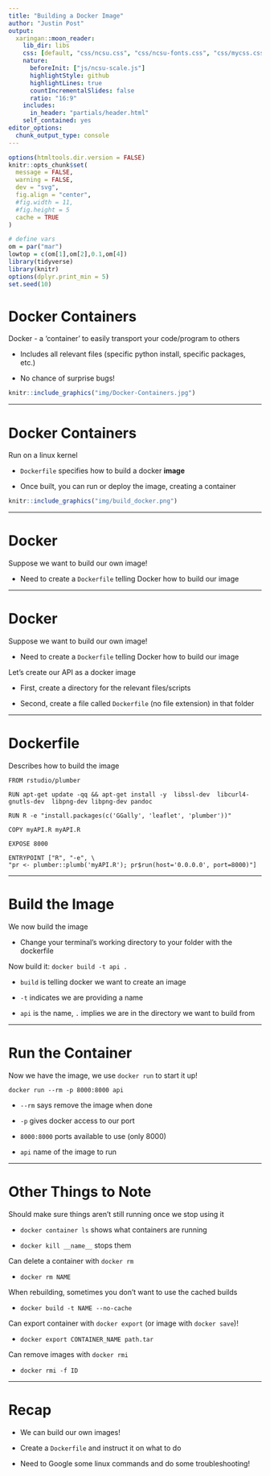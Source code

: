```yaml
---
title: "Building a Docker Image"
author: "Justin Post"
output:
  xaringan::moon_reader:
    lib_dir: libs
    css: [default, "css/ncsu.css", "css/ncsu-fonts.css", "css/mycss.css"]
    nature:
      beforeInit: ["js/ncsu-scale.js"]
      highlightStyle: github
      highlightLines: true
      countIncrementalSlides: false
      ratio: "16:9"
    includes:
      in_header: "partials/header.html"
    self_contained: yes
editor_options: 
  chunk_output_type: console
---
```

  
  
```r
options(htmltools.dir.version = FALSE)
knitr::opts_chunk$set(
  message = FALSE,
  warning = FALSE,
  dev = "svg",
  fig.align = "center",
  #fig.width = 11,
  #fig.height = 5
  cache = TRUE
)

# define vars
om = par("mar")
lowtop = c(om[1],om[2],0.1,om[4])
library(tidyverse)
library(knitr)
options(dplyr.print_min = 5)
set.seed(10)
```



# Docker Containers

Docker - a 'container' to easily transport your code/program to others  

- Includes all relevant files (specific python install, specific packages, etc.)  

- No chance of surprise bugs!

```r
knitr::include_graphics("img/Docker-Containers.jpg")
```

---

# Docker Containers

Run on a linux kernel

- `Dockerfile` specifies how to build a docker **image** 

- Once built, you can run or deploy the image, creating a container

```r
knitr::include_graphics("img/build_docker.png")
```


---

# Docker 

Suppose we want to build our own image!

- Need to create a `Dockerfile` telling Docker how to build our image


---

# Docker 

Suppose we want to build our own image!

- Need to create a `Dockerfile` telling Docker how to build our image

Let's create our API as a docker image

- First, create a directory for the relevant files/scripts

- Second, create a file called `Dockerfile` (no file extension) in that folder


---

# Dockerfile

Describes how to build the image   

`FROM rstudio/plumber`  

`RUN apt-get update -qq && apt-get install -y  libssl-dev  libcurl4-gnutls-dev  libpng-dev libpng-dev pandoc`  

`RUN R -e "install.packages(c('GGally', 'leaflet', 'plumber'))"`  

`COPY myAPI.R myAPI.R`  

`EXPOSE 8000`  

`ENTRYPOINT ["R", "-e", \`  
`    "pr <- plumber::plumb('myAPI.R'); pr$run(host='0.0.0.0', port=8000)"]`  
 

---

# Build the Image  

We now build the image 

- Change your terminal's working directory to your folder with the dockerfile

Now build it:  `docker build -t api .`

- `build` is telling docker we want to create an image

- `-t` indicates we are providing a name  

- `api` is the name, `.` implies we are in the directory we want to build from


---

# Run the Container  

Now we have the image, we use `docker run` to start it up!  

`docker run --rm -p 8000:8000 api`

- `--rm` says remove the image when done  

- `-p` gives docker access to our port  

- `8000:8000` ports available to use (only 8000)

- `api` name of the image to run  

---

# Other Things to Note

Should make sure things aren't still running once we stop using it 

- `docker container ls` shows what containers are running  

- `docker kill __name__` stops them  

Can delete a container with `docker rm`  

- `docker rm NAME`  

When rebuilding, sometimes you don't want to use the cached builds

- `docker build -t NAME --no-cache`  

Can export container with `docker export` (or image with `docker save`)!  

- `docker export CONTAINER_NAME path.tar`  

Can remove images with `docker rmi`

- `docker rmi -f ID`  


---

# Recap

- We can build our own images!

- Create a `Dockerfile` and instruct it on what to do

- Need to Google some linux commands and do some troubleshooting!